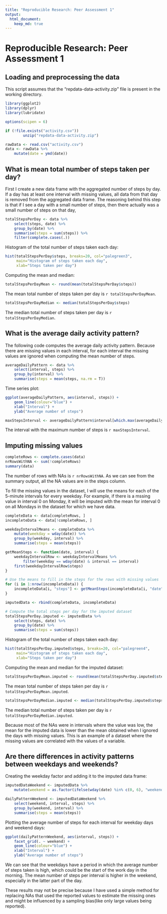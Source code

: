```yaml
---
title: "Reproducible Research: Peer Assessment 1"
output: 
  html_document:
    keep_md: true
---
```


# Reproducible Research: Peer Assessment 1


## Loading and preprocessing the data

This script assumes that the "repdata-data-activity.zip" file is present in the working directory.

```r
library(ggplot2)
library(dplyr)
library(lubridate)

options(scipen = 6)

if (!file.exists("activity.csv"))
        unzip("repdata-data-activity.zip")

rawData <- read.csv("activity.csv")
data <- rawData %>%
    mutate(date = ymd(date))
```

## What is mean total number of steps taken per day?

First I create a new data frame with the aggregated number of steps by day. If a day has at least one interval with missing values, all data from that day is removed from the aggregated data frame. The reasoning behind this step is that if I see a day with a small number of steps, then there actually was a small number of steps on that day, 

```r
totalStepsPerDay <- data %>%
    select(steps, date) %>%
    group_by(date) %>%
    summarise(steps = sum(steps)) %>%
    filter(complete.cases(.))
```

Histogram of the total number of steps taken each day:

```r
hist(totalStepsPerDay$steps, breaks=20, col="palegreen3",
     main="Histogram of steps taken each day", 
     xlab="Steps taken per day")
```

Computing the mean and median:

```r
totalStepsPerDayMean <- round(mean(totalStepsPerDay$steps))
```

The mean total number of steps taken per day is `r totalStepsPerDayMean`.

```r
totalStepsPerDayMedian <- median(totalStepsPerDay$steps)
```

The median total number of steps taken per day is `r totalStepsPerDayMedian`.


## What is the average daily activity pattern?

The following code computes the average daily activity pattern. Because there are missing values in each interval, for each interval the missing values are ignored when computing the mean number of steps.

```r
averageDailyPattern <- data %>%
    select(interval, steps) %>%
    group_by(interval) %>%
    summarise(steps = mean(steps, na.rm = T))
```

Time series plot:

```r
ggplot(averageDailyPattern, aes(interval, steps)) + 
    geom_line(colour="blue") +
    xlab("Interval") + 
    ylab("Average number of steps")
```


```r
maxStepsInterval <- averageDailyPattern$interval[which.max(averageDailyPattern$steps)]
```

The interval with the maximum number of steps is `r maxStepsInterval`.

## Imputing missing values

```r
completeRows <- complete.cases(data)
nrRowsWithNA <- sum(!completeRows)
summary(data)
```

The number of rows with NAs is `r nrRowsWithNA`. As we can see from the summary output, all the NA values are in the steps column.

To fill the missing values in the dataset, I will use the means for each of the 5-minute intervals for every weekday. For example, if there is a mssing value in interval 0 on Monday, it will be imputed with the mean for interval 0 on all Mondays in the dataset for which we have data.

```r
completeData <- data[completeRows, ]
incompleteData <- data[!completeRows, ]

weekdayIntervalMeans <- completeData %>%
    mutate(weekday = wday(date)) %>%
    group_by(weekday, interval) %>%
    summarise(steps = mean(steps))

getMeanSteps <- function(date, interval) {
    weekdayIntervalRow <- weekdayIntervalMeans %>% 
        filter(weekday == wday(date) & interval == interval)
    first(weekdayIntervalRow$steps)
}

# Use the means to fill in the steps for the rows with missing values
for (i in 1:nrow(incompleteData)) {
    incompleteData[i, "steps"] <- getMeanSteps(incompleteData[i, "date"], incompleteData[i, "interval"])
}

imputedData <- rbind(completeData, incompleteData)

# Compute the total steps per day for the imputed dataset
totalStepsPerDay.imputed <- imputedData %>%
    select(steps, date) %>%
    group_by(date) %>%
    summarise(steps = sum(steps))
```

Histogram of the total number of steps taken each day:

```r
hist(totalStepsPerDay.imputed$steps, breaks=20, col="palegreen4",
     main="Histogram of steps taken each day", 
     xlab="Steps taken per day")
```

Computing the mean and median for the imputed dataset:

```r
totalStepsPerDayMean.imputed <- round(mean(totalStepsPerDay.imputed$steps))
```

The mean total number of steps taken per day is `r totalStepsPerDayMean.imputed`.

```r
totalStepsPerDayMedian.imputed <- median(totalStepsPerDay.imputed$steps)
```

The median total number of steps taken per day is `r totalStepsPerDayMedian.imputed`.

Because most of the NAs were in intervals where the value was low, the mean for the imputed data is lower than the mean obtained when I ignored the days with missing values. This is an example of a dataset where the missing values are correlated with the values of a variable.

## Are there differences in activity patterns between weekdays and weekends?

Creating the weekday factor and adding it to the imputed data frame:

```r
imputedDataWeekend <- imputedData %>%
    mutate(weekend = as.factor(ifelse(wday(date) %in% c(0, 6), "weekend", "weekday")))

dailyPatternWeekend <- imputedDataWeekend %>%
    select(weekend, interval, steps) %>%
    group_by(weekend, interval) %>%
    summarise(steps = mean(steps))
```

Plotting the average number of steps for each interval for weekday days and
weekend days:

```r

ggplot(dailyPatternWeekend, aes(interval, steps)) + 
    facet_grid(. ~ weekend) +
    geom_line(colour="blue") +
    xlab("Interval") + 
    ylab("Average number of steps")
```

We can see that the weekdays have a period in which the average number of steps taken is high, which could be the start of the work day in the morning. The mean number of steps per interval is higher in the weekend, especially in the latter part of the day.

These results may not be precise because I have used a simple method for replacing NAs that used the reported values to estimate the missing ones and might be influenced by a sampling bias(like only large values being reported).
